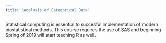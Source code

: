 ```yaml
---
title: "Analysis of Categorical Data"
---
```


Statistical computing is essential to succesful implementation of modern biostatistical methods. This course requires the use of SAS and beginning Spring of 2019 will start teaching R as well. 
